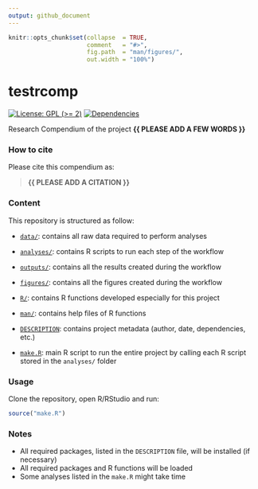 ```yaml
---
output: github_document
---
```


<!-- README.md is generated from README.Rmd. Please edit that file -->


```r
knitr::opts_chunk$set(collapse  = TRUE,
                      comment   = "#>",
                      fig.path  = "man/figures/",
                      out.width = "100%")
```



# testrcomp


<!-- badges: start -->
[![License: GPL (>= 2)](https://img.shields.io/badge/License-GPL%20%28%3E%3D%202%29-blue.svg)](https://choosealicense.com/licenses/gpl-2.0/)
[![Dependencies](https://img.shields.io/badge/dependencies-3/70-green?style=flat)](#)
<!-- badges: end -->


Research Compendium of the project **{{ PLEASE ADD A FEW WORDS }}**



### How to cite

Please cite this compendium as: 

> **{{ PLEASE ADD A CITATION }}**



### Content

This repository is structured as follow:

- [`data/`](https://github.com/ahasverus/testrcomp/tree/master/data):
contains all raw data required to perform analyses

- [`analyses/`](https://github.com/ahasverus/testrcomp/tree/master/analyses/):
contains R scripts to run each step of the workflow

- [`outputs/`](https://github.com/ahasverus/testrcomp/tree/master/outputs):
contains all the results created during the workflow

- [`figures/`](https://github.com/ahasverus/testrcomp/tree/master/figures):
contains all the figures created during the workflow

- [`R/`](https://github.com/ahasverus/testrcomp/tree/master/R):
contains R functions developed especially for this project

- [`man/`](https://github.com/ahasverus/testrcomp/tree/master/man):
contains help files of R functions

- [`DESCRIPTION`](https://github.com/ahasverus/testrcomp/tree/master/DESCRIPTION):
contains project metadata (author, date, dependencies, etc.)

- [`make.R`](https://github.com/ahasverus/testrcomp/tree/master/make.R):
main R script to run the entire project by calling each R script stored in the `analyses/` folder



### Usage

Clone the repository, open R/RStudio and run:

```r
source("make.R")
```



### Notes

- All required packages, listed in the `DESCRIPTION` file, will be installed (if necessary)
- All required packages and R functions will be loaded
- Some analyses listed in the `make.R` might take time
